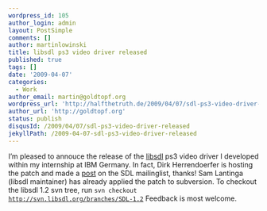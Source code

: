 ```yaml
---
wordpress_id: 105
author_login: admin
layout: PostSimple
comments: []
author: martinlowinski
title: libsdl ps3 video driver released
published: true
tags: []
date: '2009-04-07'
categories:
  - Work
author_email: martin@goldtopf.org
wordpress_url: 'http://halfthetruth.de/2009/04/07/sdl-ps3-video-driver-released/'
author_url: 'http://goldtopf.org'
status: publish
disqusId: /2009/04/07/sdl-ps3-video-driver-released
jekyllPath: /2009-04-07-sdl-ps3-video-driver-released
---
```


I&rsquo;m pleased to annouce the release of the <a href="http://libsdl.org/">libsdl</a> ps3 video driver I developed within my internship at IBM Germany. In fact, Dirk Herrendoerfer is hosting the patch and made a <a href="http://lists.libsdl.org/pipermail/sdl-libsdl.org/2009-April/069546.html">post</a> on the SDL mailinglist, thanks! Sam Lantinga (libsdl maintainer) has already applied the patch to subversion. To checkout the libsdl 1.2 svn tree, run <code>svn checkout http://svn.libsdl.org/branches/SDL-1.2</code> Feedback is most welcome.
